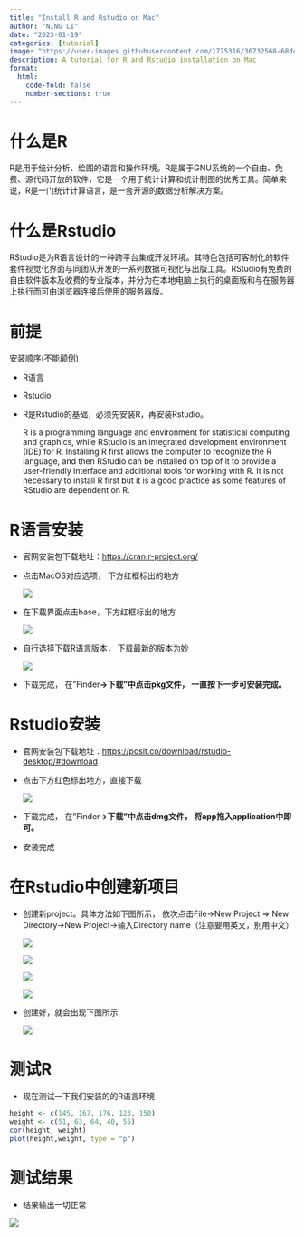 ```yaml
---
title: "Install R and Rstudio on Mac"
author: "NING LI"
date: "2023-01-19"
categories: [tutorial]
image: "https://user-images.githubusercontent.com/1775316/36732568-68dc69e6-1bce-11e8-890a-5cd3a20ab8d6.gif"
description: A tutorial for R and Rstudio installation on Mac
format:
  html:
    code-fold: false
    number-sections: true
---
```


# 什么是R

R是用于统计分析、绘图的语言和操作环境。R是属于GNU系统的一个自由、免费、源代码开放的软件，它是一个用于统计计算和统计制图的优秀工具。简单来说，R是一门统计计算语言，是一套开源的数据分析解决方案。

# 什么是Rstudio

RStudio是为R语言设计的一种跨平台集成开发环境。其特色包括可客制化的软件套件视觉化界面与同团队开发的一系列数据可视化与出版工具。RStudio有免费的自由软件版本及收费的专业版本，并分为在本地电脑上执行的桌面版和与在服务器上执行而可由浏览器连接后使用的服务器版。

# 前提

安装顺序(不能颠倒)

-   R语言

-   Rstudio

-   R是Rstudio的基础，必须先安装R，再安装Rstudio。

    ::: callout-note
    R is a programming language and environment for statistical computing and graphics, while RStudio is an integrated development environment (IDE) for R. Installing R first allows the computer to recognize the R language, and then RStudio can be installed on top of it to provide a user-friendly interface and additional tools for working with R. It is not necessary to install R first but it is a good practice as some features of RStudio are dependent on R.
    :::

# R语言安装

-   官网安装包下载地址：<https://cran.r-project.org/>

-   点击MacOS对应选项， 下方红框标出的地方

    ![](https://raw.githubusercontent.com/NING3739/my-personal-website/46aa9c932e5528476114fb5d7c624ce66cf6f7bf/image/1.png)

-   在下载界面点击base，下方红框标出的地方

    ![](https://raw.githubusercontent.com/NING3739/my-personal-website/46aa9c932e5528476114fb5d7c624ce66cf6f7bf/image/2.png)

-   自行选择下载R语言版本， 下载最新的版本为妙

    ![](https://raw.githubusercontent.com/NING3739/my-personal-website/46aa9c932e5528476114fb5d7c624ce66cf6f7bf/image/3.png)

-   下载完成， 在"Finder**→下载"中点击pkg文件， 一直按下一步可安装完成。**

# Rstudio安装

-   官网安装包下载地址：<https://posit.co/download/rstudio-desktop/#download>

-   点击下方红色标出地方，直接下载

    ![](https://raw.githubusercontent.com/NING3739/my-personal-website/46aa9c932e5528476114fb5d7c624ce66cf6f7bf/image/4.png)

-   下载完成， 在"Finder**→下载"中点击dmg文件， 将app拖入application中即可。**

-   安装完成

# 在Rstudio中创建新项目

-   创建新project。具体方法如下图所示， 依次点击File-\>New Project =\> New Directory-\>New Project-\>输入Directory name（注意要用英文，别用中文）

    ![](https://raw.githubusercontent.com/NING3739/my-personal-website/46aa9c932e5528476114fb5d7c624ce66cf6f7bf/image/5.png)

    ![](https://raw.githubusercontent.com/NING3739/my-personal-website/46aa9c932e5528476114fb5d7c624ce66cf6f7bf/image/6.png)

    ![](https://raw.githubusercontent.com/NING3739/my-personal-website/46aa9c932e5528476114fb5d7c624ce66cf6f7bf/image/7.png)

    ![](https://raw.githubusercontent.com/NING3739/my-personal-website/46aa9c932e5528476114fb5d7c624ce66cf6f7bf/image/8.png)

-   创建好，就会出现下图所示

    ![](https://raw.githubusercontent.com/NING3739/my-personal-website/46aa9c932e5528476114fb5d7c624ce66cf6f7bf/image/9.png)

# 测试R

-   现在测试一下我们安装的的R语言环境

```r
height <- c(145, 167, 176, 123, 150)
weight <- c(51, 63, 64, 40, 55)
cor(height, weight)
plot(height,weight, type = "p")
```

# 测试结果

-   结果输出一切正常

![](https://raw.githubusercontent.com/NING3739/my-personal-website/46aa9c932e5528476114fb5d7c624ce66cf6f7bf/image/10.png)
